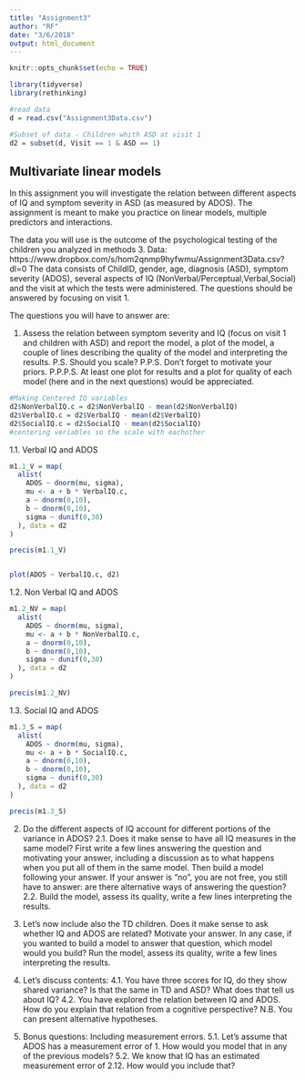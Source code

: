 ```yaml
---
title: "Assignment3"
author: "RF"
date: "3/6/2018"
output: html_document
---
```


```r
knitr::opts_chunk$set(echo = TRUE)
```


```r
library(tidyverse)
library(rethinking)

#read data
d = read.csv("Assignment3Data.csv")

#Subset of data - Children whith ASD at visit 1
d2 = subset(d, Visit == 1 & ASD == 1)

```

## Multivariate linear models

In this assignment you will investigate the relation between different aspects of IQ and symptom severity in ASD (as measured by ADOS). The assignment is meant to make you practice on linear models, multiple predictors and interactions.

The data you will use is the outcome of the psychological testing of the children you analyzed in methods 3.
Data: https://www.dropbox.com/s/hom2qnmp9hyfwmu/Assignment3Data.csv?dl=0
The data consists of ChildID, gender, age, diagnosis (ASD), symptom severity (ADOS), several aspects of IQ (NonVerbal/Perceptual,Verbal,Social) and the visit at which the tests were administered. The questions should be answered by focusing on visit 1.

The questions you will have to answer are:

1. Assess the relation between symptom severity and IQ (focus on visit 1 and children with ASD) and report the model, a plot of the model, a couple of lines describing the quality of the model and interpreting the results. P.S. Should you scale? P.P.S. Don't forget to motivate your priors. P.P.P.S. At least one plot for results and a plot for quality of each model (here and in the next questions) would be appreciated.

```r
#Making Centered IQ variables
d2$NonVerbalIQ.c = d2$NonVerbalIQ - mean(d2$NonVerbalIQ)
d2$VerbalIQ.c = d2$VerbalIQ - mean(d2$VerbalIQ)
d2$SocialIQ.c = d2$SocialIQ - mean(d2$SocialIQ)
#centering veriables so the scale with eachother
```



1.1. Verbal IQ and ADOS
```r
m1.1_V = map(
  alist(
    ADOS ~ dnorm(mu, sigma),
    mu <- a + b * VerbalIQ.c, 
    a ~ dnorm(0,10),
    b ~ dnorm(0,10),
    sigma ~ dunif(0,30)
  ), data = d2
)

precis(m1.1_V)


plot(ADOS ~ VerbalIQ.c, d2)

```

1.2. Non Verbal IQ and ADOS
```r
m1.2_NV = map(
  alist(
    ADOS ~ dnorm(mu, sigma),
    mu <- a + b * NonVerbalIQ.c, 
    a ~ dnorm(0,10),
    b ~ dnorm(0,10),
    sigma ~ dunif(0,30)
  ), data = d2
)

precis(m1.2_NV)
```

1.3. Social IQ and ADOS
```r
m1.3_S = map(
  alist(
    ADOS ~ dnorm(mu, sigma),
    mu <- a + b * SocialIQ.c, 
    a ~ dnorm(0,10),
    b ~ dnorm(0,10),
    sigma ~ dunif(0,30)
  ), data = d2
)

precis(m1.3_S)
```


2. Do the different aspects of IQ account for different portions of the variance in ADOS? 
2.1. Does it make sense to have all IQ measures in the same model? First write a few lines answering the question and motivating your answer, including a discussion as to what happens when you put all of them in the same model. Then build a model following your answer. If your answer is "no", you are not free, you still have to answer: are there alternative ways of answering the question?
2.2. Build the model, assess its quality, write a few lines interpreting the results.

3. Let's now include also the TD children. Does it make sense to ask whether IQ and ADOS are related? Motivate your answer. In any case, if you wanted to build a model to answer that question, which model would you build? Run the model, assess its quality, write a few lines interpreting the results.

4. Let's discuss contents:
4.1. You have three scores for IQ, do they show shared variance? Is that the same in TD and ASD? What does that tell us about IQ?
4.2. You have explored the relation between IQ and ADOS. How do you explain that relation from a cognitive perspective? N.B. You can present alternative hypotheses.

5. Bonus questions: Including measurement errors. 
5.1. Let's assume that ADOS has a measurement error of 1. How would you model that in any of the previous models? 
5.2. We know that IQ has an estimated measurement error of 2.12. How would you include that? 


